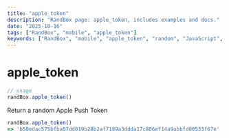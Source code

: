 ```yaml
---
title: "apple_token"
description: "RandBox page: apple_token, includes examples and docs."
date: "2025-10-16"
tags: ["RandBox", "mobile", "apple_token"]
keywords: ["RandBox", "mobile", "apple_token", "random", "JavaScript", "MDX"]
---
```


# apple_token

```js
// usage
randBox.apple_token()
```

Return a random Apple Push Token

```js
randBox.apple_token()
=> 'b50edac575bfba07dd019b28b2af7189a3ddda17c806ef14a9abbfd00533f67e'
```
